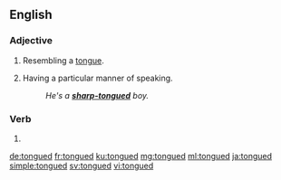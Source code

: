 ==English==

===Adjective===
{{en-adj|-}}

# Resembling a [[tongue]].
# {{lb|en|in combination}} Having a particular manner of speaking.
#: ''He's a '''[[sharp-tongued]]''' boy.''

===Verb===
{{head|en|verb form}}

# {{en-past of|tongue}}

[[de:tongued]]
[[fr:tongued]]
[[ku:tongued]]
[[mg:tongued]]
[[ml:tongued]]
[[ja:tongued]]
[[simple:tongued]]
[[sv:tongued]]
[[vi:tongued]]